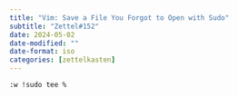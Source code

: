 ```yaml
---
title: "Vim: Save a File You Forgot to Open with Sudo"
subtitle: "Zettel#152"
date: 2024-05-02
date-modified: ""
date-format: iso
categories: [zettelkasten]
---
```

```vim
:w !sudo tee %
```
